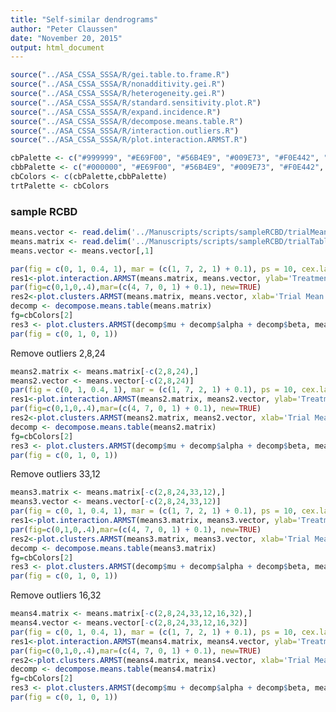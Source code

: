 ```yaml
---
title: "Self-similar dendrograms"
author: "Peter Claussen"
date: "November 20, 2015"
output: html_document
---
```


```r
source("../ASA_CSSA_SSSA/R/gei.table.to.frame.R")
source("../ASA_CSSA_SSSA/R/nonadditivity.gei.R")
source("../ASA_CSSA_SSSA/R/heterogeneity.gei.R")
source("../ASA_CSSA_SSSA/R/standard.sensitivity.plot.R")
source("../ASA_CSSA_SSSA/R/expand.incidence.R")
source("../ASA_CSSA_SSSA/R/decompose.means.table.R")
source("../ASA_CSSA_SSSA/R/interaction.outliers.R")
source("../ASA_CSSA_SSSA/R/plot.interaction.ARMST.R")
```


```r
cbPalette <- c("#999999", "#E69F00", "#56B4E9", "#009E73", "#F0E442", "#0072B2", "#D55E00", "#CC79A7")
cbbPalette <- c("#000000", "#E69F00", "#56B4E9", "#009E73", "#F0E442", "#0072B2", "#D55E00", "#CC79A7")
cbColors <- c(cbPalette,cbbPalette)
trtPalette <- cbColors
```

### sample RCBD

```r
means.vector <- read.delim('../Manuscripts/scripts/sampleRCBD/trialMeans.SmyCol1.tab',header=FALSE)
means.matrix <- read.delim('../Manuscripts/scripts/sampleRCBD/trialTable.SmyCol1.tab',header=FALSE)
means.vector <- means.vector[,1]
```

```r
par(fig = c(0, 1, 0.4, 1), mar = (c(1, 7, 2, 1) + 0.1), ps = 10, cex.lab = 1.4, cex.main = 1.6, cex.axis = 1)
res1<-plot.interaction.ARMST(means.matrix, means.vector, ylab='Treatment in Trial Mean \nTasselling',regression=TRUE, main='Treatment Stability and Trial Clusters for Grand Mean 1', show.legend=TRUE,legend.columns=4, legend.pos=c(.01,.98),trt.colors=trtPalette)
par(fig=c(0,1,0,.4),mar=(c(4, 7, 0, 1) + 0.1), new=TRUE)
res2<-plot.clusters.ARMST(means.matrix, means.vector, xlab='Trial Mean \nSampleRCBD', ylab='',trt.colors=trtPalette,use.colors = TRUE)
decomp <- decompose.means.table(means.matrix)
fg=cbColors[2]
res3 <- plot.clusters.ARMST(decomp$mu + decomp$alpha + decomp$beta, means.vector, fg=fg,add=TRUE)
par(fig = c(0, 1, 0, 1))
```

Remove outliers 2,8,24

```r
means2.matrix <- means.matrix[-c(2,8,24),]
means2.vector <- means.vector[-c(2,8,24)]
par(fig = c(0, 1, 0.4, 1), mar = (c(1, 7, 2, 1) + 0.1), ps = 10, cex.lab = 1.4, cex.main = 1.6, cex.axis = 1)
res1<-plot.interaction.ARMST(means2.matrix, means2.vector, ylab='Treatment in Trial Mean \nTasselling',regression=TRUE, main='Treatment Stability and Trial Clusters minus 3 outliers', show.legend=TRUE,legend.columns=4, legend.pos=c(.01,.98),trt.colors=trtPalette)
par(fig=c(0,1,0,.4),mar=(c(4, 7, 0, 1) + 0.1), new=TRUE)
res2<-plot.clusters.ARMST(means2.matrix, means2.vector, xlab='Trial Mean \nSampleRCBD', ylab='',trt.colors=trtPalette,use.colors = TRUE)
decomp <- decompose.means.table(means2.matrix)
fg=cbColors[2]
res3 <- plot.clusters.ARMST(decomp$mu + decomp$alpha + decomp$beta, means2.vector, fg=fg,add=TRUE,ylab='')
par(fig = c(0, 1, 0, 1))
```


Remove outliers 33,12

```r
means3.matrix <- means.matrix[-c(2,8,24,33,12),]
means3.vector <- means.vector[-c(2,8,24,33,12)]
par(fig = c(0, 1, 0.4, 1), mar = (c(1, 7, 2, 1) + 0.1), ps = 10, cex.lab = 1.4, cex.main = 1.6, cex.axis = 1)
res1<-plot.interaction.ARMST(means3.matrix, means3.vector, ylab='Treatment in Trial Mean \nTasselling',regression=TRUE, main='Treatment Stability and Trial Clusters minus 5 outliers', show.legend=TRUE,legend.columns=4, legend.pos=c(.01,.98),trt.colors=trtPalette)
par(fig=c(0,1,0,.4),mar=(c(4, 7, 0, 1) + 0.1), new=TRUE)
res2<-plot.clusters.ARMST(means3.matrix, means3.vector, xlab='Trial Mean \nSampleRCBD', ylab='',trt.colors=trtPalette,use.colors = TRUE)
decomp <- decompose.means.table(means3.matrix)
fg=cbColors[2]
res3 <- plot.clusters.ARMST(decomp$mu + decomp$alpha + decomp$beta, means3.vector, fg=fg,add=TRUE,ylab='')
par(fig = c(0, 1, 0, 1))
```

Remove outliers 16,32

```r
means4.matrix <- means.matrix[-c(2,8,24,33,12,16,32),]
means4.vector <- means.vector[-c(2,8,24,33,12,16,32)]
par(fig = c(0, 1, 0.4, 1), mar = (c(1, 7, 2, 1) + 0.1), ps = 10, cex.lab = 1.4, cex.main = 1.6, cex.axis = 1)
res1<-plot.interaction.ARMST(means4.matrix, means4.vector, ylab='Treatment in Trial Mean \nTasselling',regression=TRUE, main='Treatment Stability and Trial Clusters minus 7 outliers', show.legend=TRUE,legend.columns=4, legend.pos=c(.01,.98),trt.colors=trtPalette)
par(fig=c(0,1,0,.4),mar=(c(4, 7, 0, 1) + 0.1), new=TRUE)
res2<-plot.clusters.ARMST(means4.matrix, means4.vector, xlab='Trial Mean \nSampleRCBD', ylab='',trt.colors=trtPalette,use.colors = TRUE)
decomp <- decompose.means.table(means4.matrix)
fg=cbColors[2]
res3 <- plot.clusters.ARMST(decomp$mu + decomp$alpha + decomp$beta, means4.vector, fg=fg,add=TRUE,ylab='')
par(fig = c(0, 1, 0, 1))
```